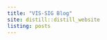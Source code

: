 ```yaml
---
title: "VIS-SIG Blog"
site: distill::distill_website
listing: posts
---
```

<!-- library(distill); create_post("Wonderful Wednesdays May 2024"); rmarkdown::render_site()-->
